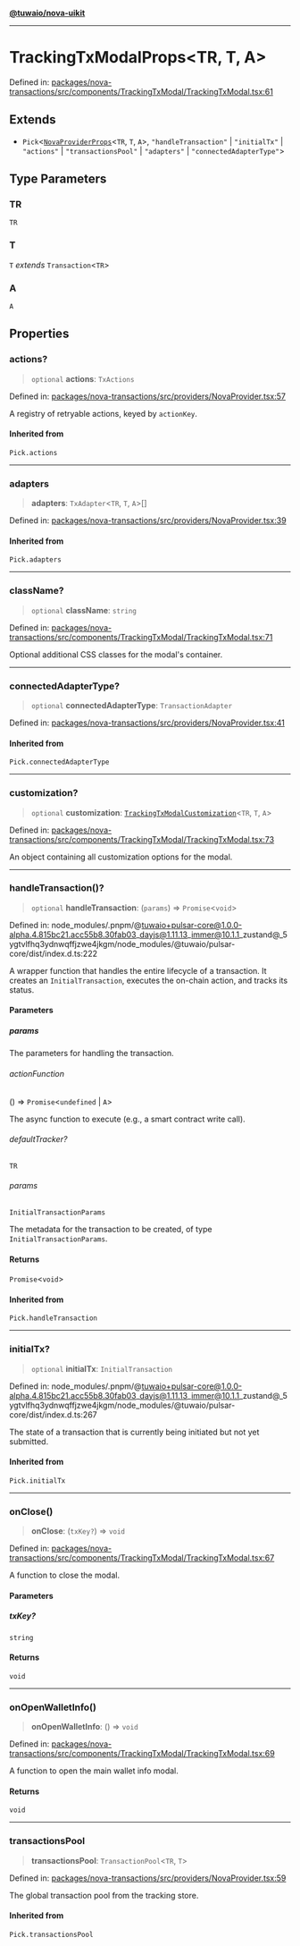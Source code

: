 [**@tuwaio/nova-uikit**](../../../README.md)

***

# TrackingTxModalProps\<TR, T, A\>

Defined in: [packages/nova-transactions/src/components/TrackingTxModal/TrackingTxModal.tsx:61](https://github.com/TuwaIO/nova-uikit/blob/b72145a1f64f5b4f5f0fedbaf7f0792427229acd/packages/nova-transactions/src/components/TrackingTxModal/TrackingTxModal.tsx#L61)

## Extends

- `Pick`\<[`NovaProviderProps`](../providers/type-aliases/NovaProviderProps.md)\<`TR`, `T`, `A`\>, `"handleTransaction"` \| `"initialTx"` \| `"actions"` \| `"transactionsPool"` \| `"adapters"` \| `"connectedAdapterType"`\>

## Type Parameters

### TR

`TR`

### T

`T` *extends* `Transaction`\<`TR`\>

### A

`A`

## Properties

### actions?

> `optional` **actions**: `TxActions`

Defined in: [packages/nova-transactions/src/providers/NovaProvider.tsx:57](https://github.com/TuwaIO/nova-uikit/blob/b72145a1f64f5b4f5f0fedbaf7f0792427229acd/packages/nova-transactions/src/providers/NovaProvider.tsx#L57)

A registry of retryable actions, keyed by `actionKey`.

#### Inherited from

`Pick.actions`

***

### adapters

> **adapters**: `TxAdapter`\<`TR`, `T`, `A`\>[]

Defined in: [packages/nova-transactions/src/providers/NovaProvider.tsx:39](https://github.com/TuwaIO/nova-uikit/blob/b72145a1f64f5b4f5f0fedbaf7f0792427229acd/packages/nova-transactions/src/providers/NovaProvider.tsx#L39)

#### Inherited from

`Pick.adapters`

***

### className?

> `optional` **className**: `string`

Defined in: [packages/nova-transactions/src/components/TrackingTxModal/TrackingTxModal.tsx:71](https://github.com/TuwaIO/nova-uikit/blob/b72145a1f64f5b4f5f0fedbaf7f0792427229acd/packages/nova-transactions/src/components/TrackingTxModal/TrackingTxModal.tsx#L71)

Optional additional CSS classes for the modal's container.

***

### connectedAdapterType?

> `optional` **connectedAdapterType**: `TransactionAdapter`

Defined in: [packages/nova-transactions/src/providers/NovaProvider.tsx:41](https://github.com/TuwaIO/nova-uikit/blob/b72145a1f64f5b4f5f0fedbaf7f0792427229acd/packages/nova-transactions/src/providers/NovaProvider.tsx#L41)

#### Inherited from

`Pick.connectedAdapterType`

***

### customization?

> `optional` **customization**: [`TrackingTxModalCustomization`](../type-aliases/TrackingTxModalCustomization.md)\<`TR`, `T`, `A`\>

Defined in: [packages/nova-transactions/src/components/TrackingTxModal/TrackingTxModal.tsx:73](https://github.com/TuwaIO/nova-uikit/blob/b72145a1f64f5b4f5f0fedbaf7f0792427229acd/packages/nova-transactions/src/components/TrackingTxModal/TrackingTxModal.tsx#L73)

An object containing all customization options for the modal.

***

### handleTransaction()?

> `optional` **handleTransaction**: (`params`) => `Promise`\<`void`\>

Defined in: node\_modules/.pnpm/@tuwaio+pulsar-core@1.0.0-alpha.4.815bc21.acc55b8.30fab03\_dayjs@1.11.13\_immer@10.1.1\_zustand@\_5ygtvlfhq3ydnwqffjzwe4jkgm/node\_modules/@tuwaio/pulsar-core/dist/index.d.ts:222

A wrapper function that handles the entire lifecycle of a transaction.
It creates an `InitialTransaction`, executes the on-chain action, and tracks its status.

#### Parameters

##### params

The parameters for handling the transaction.

###### actionFunction

() => `Promise`\<`undefined` \| `A`\>

The async function to execute (e.g., a smart contract write call).

###### defaultTracker?

`TR`

###### params

`InitialTransactionParams`

The metadata for the transaction to be created, of type `InitialTransactionParams`.

#### Returns

`Promise`\<`void`\>

#### Inherited from

`Pick.handleTransaction`

***

### initialTx?

> `optional` **initialTx**: `InitialTransaction`

Defined in: node\_modules/.pnpm/@tuwaio+pulsar-core@1.0.0-alpha.4.815bc21.acc55b8.30fab03\_dayjs@1.11.13\_immer@10.1.1\_zustand@\_5ygtvlfhq3ydnwqffjzwe4jkgm/node\_modules/@tuwaio/pulsar-core/dist/index.d.ts:267

The state of a transaction that is currently being initiated but not yet submitted.

#### Inherited from

`Pick.initialTx`

***

### onClose()

> **onClose**: (`txKey?`) => `void`

Defined in: [packages/nova-transactions/src/components/TrackingTxModal/TrackingTxModal.tsx:67](https://github.com/TuwaIO/nova-uikit/blob/b72145a1f64f5b4f5f0fedbaf7f0792427229acd/packages/nova-transactions/src/components/TrackingTxModal/TrackingTxModal.tsx#L67)

A function to close the modal.

#### Parameters

##### txKey?

`string`

#### Returns

`void`

***

### onOpenWalletInfo()

> **onOpenWalletInfo**: () => `void`

Defined in: [packages/nova-transactions/src/components/TrackingTxModal/TrackingTxModal.tsx:69](https://github.com/TuwaIO/nova-uikit/blob/b72145a1f64f5b4f5f0fedbaf7f0792427229acd/packages/nova-transactions/src/components/TrackingTxModal/TrackingTxModal.tsx#L69)

A function to open the main wallet info modal.

#### Returns

`void`

***

### transactionsPool

> **transactionsPool**: `TransactionPool`\<`TR`, `T`\>

Defined in: [packages/nova-transactions/src/providers/NovaProvider.tsx:59](https://github.com/TuwaIO/nova-uikit/blob/b72145a1f64f5b4f5f0fedbaf7f0792427229acd/packages/nova-transactions/src/providers/NovaProvider.tsx#L59)

The global transaction pool from the tracking store.

#### Inherited from

`Pick.transactionsPool`
